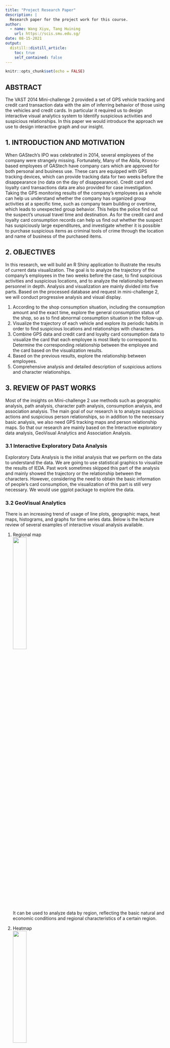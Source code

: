 ```yaml
---
title: "Project Research Paper"
description: |
  Research paper for the project work for this course.
author:
  - name: Wang Xiyu, Tang Huining
    url: https://scis.smu.edu.sg/
date: 08-15-2021
output:
  distill::distill_article:
    toc: true
    self_contained: false
---
```



```r
knitr::opts_chunk$set(echo = FALSE)
```

## ABSTRACT  
The VAST 2014 Mini-challenge 2 provided a set of GPS vehicle tracking and credit card transaction data with the aim of inferring behavior of those using the vehicles and credit cards. In particular it required us to design interactive visual analytics system to Identify suspicious activities and suspicious relationships. In this paper we would introduce the approach we use to design interactive graph and our insight.  

## 1. INTRODUCTION AND MOTIVATION  
When GAStech’s IPO was celebrated in 2014, several employees of the company were strangely missing. Fortunately, Many of the Abila, Kronos-based employees of GAStech have company cars which are approved for both personal and business use. These cars are equipped with GPS tracking devices, which can provide tracking data for two weeks before the disappearance (no data on the day of disappearance). Credit card and loyalty card transactions data are also provided for case investigation. Taking the GPS monitoring results of the company’s employees as a whole can help us understand whether the company has organized group activities at a specific time, such as company team building or overtime, which leads to unexpected group behavior. This helps the police find out the suspect’s unusual travel time and destination. As for the credit card and loyalty card consumption records can help us find out whether the suspect has suspiciously large expenditures, and investigate whether it is possible to purchase suspicious items as criminal tools of crime through the location and name of business of the purchased items.  

## 2. OBJECTIVES  
In this research, we will build an R Shiny application to illustrate the results of current data visualization. The goal is to analyze the trajectory of the company's employees in the two weeks before the case, to find suspicious activities and suspicious locations, and to analyze the relationship between personnel in depth. Analysis and visualization are mainly divided into five parts. Based on the processed database and request in mini-challenge 2, we will conduct progressive analysis and visual display.

1.	According to the shop consumption situation, including the consumption amount and the exact time, explore the general consumption status of the shop, so as to find abnormal consumption situation in the follow-up.
2.	Visualize the trajectory of each vehicle and explore its periodic habits in order to find suspicious locations and relationships with characters.
3.	Combine GPS data and credit card and loyalty card consumption data to visualize the card that each employee is most likely to correspond to. Determine the corresponding relationship between the employee and the card based on the visualization results.
4.	Based on the previous results, explore the relationship between employees.
5.	Comprehensive analysis and detailed description of suspicious actions and character relationships.  

## 3.	REVIEW OF PAST WORKS  
Most of the insights on Mini-challenge 2 use methods such as geographic analysis, path analysis, character path analysis, consumption analysis, and association analysis. The main goal of our research is to analyze suspicious actions and suspicious person relationships, so in addition to the necessary basic analysis, we also need GPS tracking maps and person relationship maps. So that our research are mainly based on the Interactive exploratory data analysis, GeoVisual Analytics and Association Analysis. 

### 3.1	Interactive Exploratory Data Analysis  

Exploratory Data Analysis is the initial analysis that we perform on the data to understand the data. We are going to use statistical graphics to visualize the results of IEDA. Past work sometimes skipped this part of the analysis and mainly showed the trajectory or the relationship between the characters. However, considering the need to obtain the basic information of people's card consumption, the visualization of this part is still very necessary. We would use ggplot package to explore the data.

### 3.2	GeoVisual Analytics  

There is an increasing trend of usage of line plots, geographic maps, heat maps, histograms, and graphs for time series data. Below is the lecture review of several examples of interactive visual analysis available.

1. Regional map  
![](pic/Picture1.jpg){width=30%}  
It can be used to analyze data by region, reflecting the basic natural and economic conditions and regional characteristics of a certain region.  

2. Heatmap  
![](pic/Picture2.jpg){width=30%}  
The heatmap is used to convert data into color tones within the geographic coordinate system, and intuitively reflect the distribution, frequency or density of the data in the geographic space through the degree of color change.  

3. Bubble Map  
![](pic/Picture3.jpg){width=30%}  
Bubble map is a very common visualization map related to geographic location information. It can transmit multidimensional information at the same time. The location of the bubble is used to transmit physical location information.  

4. Trajectory graph  
![](pic/Picture4.jpg){width=30%}  
Different lines can be identified by different colors, and the size of the line thickness is used to indicate the size of the passenger flow or the times the person pass this area.  

### 3.3	Association Analysis   
Since we would like to know the relationship between the employees, we would like to use network diagram to show whether employees are intimate or not. Then we could collaborate with gps data and find out when they go out together. We would explore with visNetwork package.  

## 4.	DESIGNFRAMEWORK AND USE CASE DEMONSTRATION  
On the left of the interface, we provide a navigation header that enables users to select the part they would like to explore. The four areas are Location & Consumption, GPS Tracking, Credit&Loyalty Card Owner and Relationship.  

### 4.1 Location & Consumption 
In this section, three selection buttons are provided at the top left. The user can select a credit card or a membership card to get a frequency histogram and a scatter plot of consumption amount. Users can also select all of them and compare the differences between membership cards and credit cards. A drop-down menu is provided on the upper right, and the user can select one of the stores and will get a heat map about the time and the number of consumption.  
![](pic/Picture5.jpg){width=90%}  

### 4.2 GPS Tracking  
This part shows the daily trajectory of each employee. The drop-down menu on the left side of the interface can select the employee's name and date. After selection, a graph of the employee's action trajectory on the day will appear.  
![](pic/Picture6.jpg){width=90%}   

### 4.3 Credit&Loyalty Card Owner  
4.3.1 Determine the GPS of the store  
After many discussions, we agreed that the most effective way is to confirm the GPS of the designated store by comparing the individual's driving trajectory on a designated number of days and the coordinates shown on the map. As shown in the figure below, the GPS data of the employee during this day showed that he stayed at about three locations outside the company. By comparing the staying location with the store location shown on the map, we can roughly get the estimated location of the store. After many comparisons, we found the home addresses of most shops and employees.  
![](pic/Picture7.png){width=90%}   

4.3.2 Data Process  
Because we want to explore the card number corresponding to the vehicle id, we first process the data and then make the map. First, we associate the shop gps data and the consumption data of the two cards respectively. Secondly, these data are associated with the GPS data of the vehicle and the distance is calculated. Filter the data with a distance of no more than 10m to obtain a one-to-one correspondence with the card number and employee name. We can think that the card number with the most occurrence probability is the owner's card.  

4.3.3 Interface  
Two parts are displayed on this interface. On the left is the membership card and credit card number used by the employee after data processing. A drop-down menu is provided on the right, and the user can select the employee's name. After selection, a histogram of possible card numbers and corresponding times corresponding to the employee will appear.  
![](pic/Picture8.png){width=90%}   

### 4.4 Relationship  
4.4.1 Data Process  
Because only credit card data is accurate to the minute, we only use credit card data for comparison. Correlate the consumption data of different people through locations to obtain non-personal pairs. If the difference in consumption time between two people is within ten minutes, we assume that they are related.  

4.4.2 Interface  
A drop-down menu is provided at the top left of the interface, where you can select a person's name. After selecting, you can see the character relationship network diagram on the right. In order to facilitate the observation of the relationship between employees, we set the nodes to different colors according to the type of employee employment. The left side contains the label of the type of color.  
![](pic/Picture9.jpg){width=90%}   

## 5.	DISCUSSION  
### 5.1	The most popular shops and periods based on credit card and loyalty card data  
![](pic/Picture10.png){width=90%}   
As can be seen from the bar charts above, there are four shops that are obviously more popular compared with merchants: Katerina’s Cafe, Hippokampos, Guy’s Gyros and Brew’ve Been Served. Judging from the scatter plot of the transaction volume of each store, the overall consumption is relatively even. Among these stores, the transaction data of a few stores is more prominent, but none of them has a single transaction exceeding 5000 dollars. However, there is indeed an extreme outlier appeared in Frydos Autosupply n’ More, with a single transaction amount of 10,000, which is likely to be the behavior of the suspect.  
![](pic/Picture11.png){width=40%}   
Also, Through the observation of the overall heatmap, it can be presumably inferred that the merchants’ business hours are 7-21 o’clock on weekdays and 12-20 o’clock on weekends, of which 7 o’clock, 12-13 o’clock and 20 o’clock are the morning, middle and evening peak hours of the day. Therefore, visits during non-business hours can be tentatively regarded as abnormal situations worthy of the police’s attention.  

### 5.2 Ownerships of credit cards and loyalty cards  
Because both the consumption data of the cards and the driving record data have timestamp variable, we can use the same time variables in these two tables to identify which vehicles stayed at a specific merchant at a specific time. And then find the corresponding consumers through the vehicle assignment data table, so that we can generate a list including all associations of card numbers and consumers. The combinations that appear frequently in multiple lists, that is, the association with the highest frequency, can be preliminarily determined as the ownership between the card and the consumer.  
![](pic/Picture12.png){width=40%}   
![](pic/Picture13.png){width=40%}   
However, this method will have some limitations, because we use the dispatching relationship of the car as a medium to determine the relationship between the cards and the consumers. In fact, unexpected situations are likely to occur, for example, people use cards other than their own to make a transaction, or someone drives someone else’s car to spend at the merchant.  
![](pic/Picture14.png){width=60%}  

### 5.3 Potential suspicious location, activities and relationship  
We can use timestamp and location indicator of transaction data to group card numbers to find out which cards are used for consumption at the same merchant at the same time.Through this result, we can utilize the result of the previous question to find the owners of the cards in a one-to-one correspondence. People in the same timestamp-location group may have had contact, which enables the police to infer potential relationships.

5.3.1 Analyze suspicious stores based on heat maps

![](pic/table1.png){width=80%} 

We first categorized these stores briefly, and the background colors of the categories represent whether people often visit these stores. Red is the location of the company, which is the most frequented. Orange is a store that people visit more often, and blue is a location that people visit less frequently. The grey shops are those with no signs on the map, and we have not found their exact location.  
After analyzing the heat map of each store, the business hours of most stores are very regular. As shown in the figure, there is a peak at a fixed time.  
![](pic/Picture15.png){width=60%}   
However, some of them are open late at night. The most suspicious is the Kronos Mart.  
![](pic/Picture16.png){width=60%}   
Most of the business hours shown in the figure are concentrated in the early morning and morning. Although the possibility that the store will be open 24 hours a day is not ruled out, there are no orders in the afternoon and evening, which are the peak hours of other stores. Overall, Kronos Mart is one of the suspected locations.  

5.3.2 Analyze suspicious place based on activities

After observing the staff's daily action route, we found that most of the staff's whereabouts are very regular during workdays, such as leaving home every morning and going for a walk in the park at night. Since most employees go to work in the morning, they usually do not go out at midnight and early morning. We have made statistics on the actions taken during these periods of time.  

![](pic/table2.png){width=70%} 

Based on the strange time of activities and the location where these activities happen, we found two suspicious locations with fixed locations and three locations with only latitude and longitude. We consider these five locations to be suspicious. At the same time, these employees are also somewhat suspicious.  
The suspicious employees are as follow.  

![](pic/table3.png){width=60%} 

We could see there are totally two employment type and 4 of suspicious employees are the same type.  

5.3.3 Analyze suspicious relationship 

As we analyze where people live, we  found some of them live together or in the same building. This is a base of further analyze. It is not strange if they usually meet.  

![](pic/table4.png){width=60%} 

According to the character relationship network diagram we have made, it is generally believed that if the character relationship is too complicated or there are too many contacts with people from other departments, then the character relationship can be considered as possible. Below is the character relationship diagram of five suspicious characters. We can see that their character relationships are usually very complicated. If we need to study suspicious relationships, we can first look for clues from their network of relationships.  

![](pic/Picture17.jpg){width=60%}   

## 6.	FUTURE WORK  
We hope that in the future, we can add the specific business hours data of each store or the guess about the business hours of the stores obtained from session one into the session two, and combine it with the original gps data, so that mark the suspect's patronage during business hours as black on the map, and the patronage during non-business hours as red.  
Also, we did not find the exact standard for suspicious characters. First of all, the standard for judging is single, and we cannot directly infer that the relationship is suspicious. Secondly, if people take improper actions, they may try to avoid meeting in daily life, which makes judgments more difficult. We hope to find better ways to infer suspicious relationships between characters in the future.  
In addition, we also hope that in the future we will be able to make the suspect’s driving path diagram dynamic, so that when we select several target suspects, we can simulate their action trajectory through dynamic points that represent their real-time positions, and see their intersection more intuitively.



